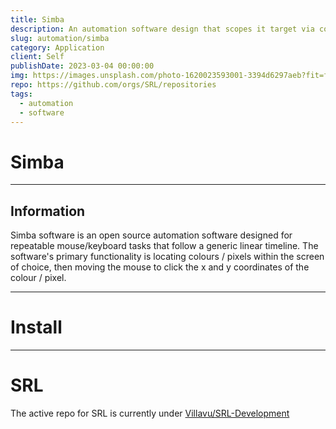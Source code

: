 ```yaml
---
title: Simba
description: An automation software design that scopes it target via color / BMP and extendable via image post-process spacial allocation.
slug: automation/simba
category: Application
client: Self
publishDate: 2023-03-04 00:00:00
img: https://images.unsplash.com/photo-1620023593001-3394d6297aeb?fit=fill&fill=solid&fill-color=360036&w=1400&h=700&q=75
repo: https://github.com/orgs/SRL/repositories
tags:
  - automation
  - software
---
```



<MDXLayer title={frontmatter.title} description={frontmatter.description}>
<Widget img={frontmatter.img} skeleton={false}>
<MDXJS>


# Simba

---

## Information

Simba software is an open source automation software designed for repeatable mouse/keyboard tasks that follow a generic linear timeline.
The software's primary functionality is locating colours / pixels within the screen of choice, then moving the mouse to click the x and y coordinates of the colour / pixel.

---

# Install

---

# SRL

The active repo for SRL is currently under [Villavu/SRL-Development](https://github.com/Villavu/SRL-Development)

</MDXJS>
</Widget>
</MDXLayer>